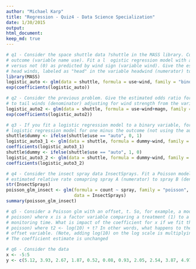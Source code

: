 ```yaml
---
author: "Michael Karp"
title: "Regression - Quiz4 - Data Science Specialization"
date: 1/30/2015
output: 
html_document:
keep_md: true
---
```

  
```r
# q1 - Consider the space shuttle data ?shuttle in the MASS library. Consider modeling the use of the autolander as the 
# outcome (variable name use). Fit a l  ogistic regression model with autolander (variable auto) use (labeled as "auto" 1) 
# versus not (0) as predicted by wind sign (variable wind). Give the estimated odds ratio for autolander use comparing 
# head winds, labeled as "head" in the variable headwind (numerator) to tail winds (denominator).
library(MASS)
logistic_auto <- glm(data = shuttle, formula = use~wind, family = "binomial")
exp(coefficients(logistic_auto))
```
```r
# q2 - Consider the previous problem. Give the estimated odds ratio for autolander use comparing head winds (numerator) 
# to tail winds (denominator) adjusting for wind strength from the variable magn.
logistic_auto2 <- glm(data = shuttle, formula = use~wind+magn, family = "binomial")
exp(coefficients(logistic_auto2))

```
```r
# q3 - If you fit a logistic regression model to a binary variable, for example use of the autolander, then fit a 
# logistic regression model for one minus the outcome (not using the autolander) what happens to the coefficients?
shuttle$dummy <- ifelse(shuttle$use == "auto", 0, 1)
logistic_auto3_1 <- glm(data = shuttle, formula = dummy~wind, family = "binomial")
coefficients(logistic_auto3_1)
shuttle$dummy <- ifelse(shuttle$use == "auto", 1, 0)
logistic_auto3_2 <- glm(data = shuttle, formula = dummy~wind, family = "binomial")
coefficients(logistic_auto3_2)
```
```r
# q4 - Consider the insect spray data InsectSprays. Fit a Poisson model using spray as a factor level. Report the 
# estimated relative rate comapring spray A (numerator) to spray B (denominator).
str(InsectSprays)
poisson_glm_insect <- glm(formula = count ~ spray, family = "poisson", 
                          data = InsectSprays)
summary(poisson_glm_insect)
```
```r
# q5 - Consider a Poisson glm with an offset, t. So, for example, a model of the form glm(count ~ x + offset(t), family = 
# poisson) where x is a factor variable comparing a treatment (1) to a control (0) and t is the natural log of a 
# monitoring time. What is impact of the coefficient for x if we fit the model glm(count ~ x + offset(t2), family = 
# poisson) where t2 <- log(10) + t? In other words, what happens to the coefficients if we change the units of the 
# offset variable. (Note, adding log(10) on the log scale is multiplying by 10 on the original scale.)
# The coefficient estimate is unchanged
```
```r
# q6 - Consider the data
x <- -5:5
y <- c(5.12, 3.93, 2.67, 1.87, 0.52, 0.08, 0.93, 2.05, 2.54, 3.87, 4.97)
```